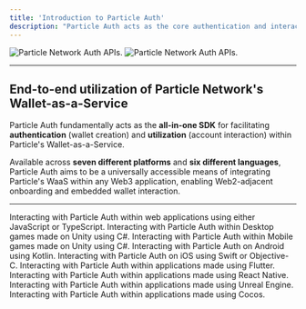 ```yaml
---
title: 'Introduction to Particle Auth'
description: "Particle Auth acts as the core authentication and interaction component within Particle WaaS, powering wallet creation and management via social logins."
---
```


<img
  className="block dark:hidden"
  src="/social-logins/auth/images/particleauth.png"
  alt="Particle Network Auth APIs."
/>
<img
  className="hidden dark:block"
  src="/social-logins/auth/images/particleauth.png"
  alt="Particle Network Auth APIs."
/>

***

## End-to-end utilization of Particle Network's Wallet-as-a-Service

Particle Auth fundamentally acts as the **all-in-one SDK** for facilitating **authentication** (wallet creation) and **utilization** (account interaction) within Particle's Wallet-as-a-Service.

Available across **seven different platforms** and **six different languages**, Particle Auth aims to be a universally accessible means of integrating Particle's WaaS within any Web3 application, enabling Web2-adjacent onboarding and embedded wallet interaction.

***

<CardGroup cols={3}>
  <Card title="Web SDK" href="/social-logins/auth/desktop-sdks/web">
    Interacting with Particle Auth within web applications using either JavaScript or TypeScript.
  </Card>
  <Card title="Unity (Desktop) SDK" href="/social-logins/auth/desktop-sdks/unity">
    Interacting with Particle Auth within Desktop games made on Unity using C#.
  </Card>
  <Card title="Unity (Mobile) SDK" href="/social-logins/auth/mobile-sdks/unity">
    Interacting with Particle Auth within Mobile games made on Unity using C#.
  </Card>
  <Card title="Android SDK" href="/social-logins/auth/mobile-sdks/android">
    Interacting with Particle Auth on Android using Kotlin.
  </Card>
  <Card title="iOS SDK" href="/social-logins/auth/mobile-sdks/ios">
    Interacting with Particle Auth on iOS using Swift or Objective-C.
  </Card>
  <Card title="Flutter SDK" href="/social-logins/auth/mobile-sdks/flutter">
    Interacting with Particle Auth within applications made using Flutter.
  </Card>
  <Card title="React Native SDK" href="/social-logins/auth/mobile-sdks/react">
    Interacting with Particle Auth within applications made using React Native.
  </Card>
  <Card title="Unreal Engine SDK" href="/social-logins/auth/multi/unreal">
    Interacting with Particle Auth within applications made using Unreal Engine.
  </Card>
  <Card title="Cocos SDK" href="/social-logins/auth/mobile-sdks/cocos">
    Interacting with Particle Auth within applications made using Cocos.
  </Card>
</CardGroup>
